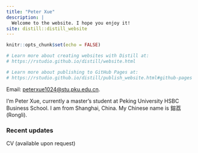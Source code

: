 ```yaml
---
title: "Peter Xue"
description: |
  Welcome to the website. I hope you enjoy it!
site: distill::distill_website
---
```


```r
knitr::opts_chunk$set(echo = FALSE)

# Learn more about creating websites with Distill at:
# https://rstudio.github.io/distill/website.html

# Learn more about publishing to GitHub Pages at:
# https://rstudio.github.io/distill/publish_website.html#github-pages

```
Email: <peterxue1024@stu.pku.edu.cn>.  

I'm Peter Xue, currently a master's student at Peking University HSBC Business School. I am from Shanghai, China. My Chinese name is 鎔荔(Rongli). 

### Recent updates
CV (available upon request)